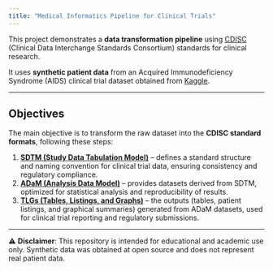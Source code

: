 ```yaml
---
title: "Medical Informatics Pipeline for Clinical Trials"
---
```


<div class="content-box">

This project demonstrates a **data transformation pipeline** using [CDISC](https://www.cdisc.org/standards) (Clinical Data Interchange Standards Consortium) standards for clinical research.  

It uses **synthetic patient data** from an Acquired Immunodeficiency Syndrome (AIDS) clinical trial dataset obtained from [Kaggle](https://www.kaggle.com/datasets/tanshihjen/aids-clinical-trials).

---

## Objectives

The main objective is to transform the raw dataset into the **CDISC standard formats**, following these steps:

1. **[SDTM (Study Data Tabulation Model)](https://www.cdisc.org/standards/foundational/sdtm)** – defines a standard structure and naming convention for clinical trial data, ensuring consistency and regulatory compliance.  
2. **[ADaM (Analysis Data Model)](https://www.cdisc.org/standards/foundational/adam)** – provides datasets derived from SDTM, optimized for statistical analysis and reproducibility of results.  
3. **[TLGs (Tables, Listings, and Graphs)](https://www.cdisc.org/standards/foundational/analysis-results-standard)** – the outputs (tables, patient listings, and graphical summaries) generated from ADaM datasets, used for clinical trial reporting and regulatory submissions.  

---

::: callout-warning
⚠️ **Disclaimer**: This repository is intended for educational and academic use only. Synthetic data was obtained at open source and does not represent real patient data.
:::

</div>
